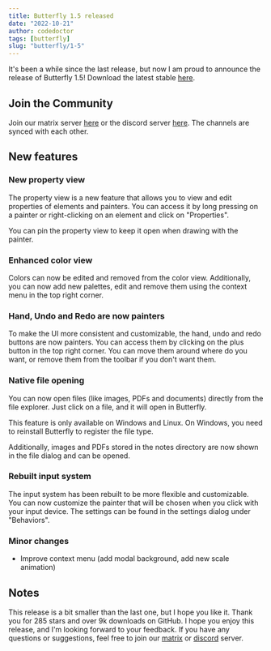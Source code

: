 ```yaml
---
title: Butterfly 1.5 released
date: "2022-10-21"
author: codedoctor
tags: [butterfly]
slug: "butterfly/1-5"
---
```


It's been a while since the last release, but now I am proud to announce the release of Butterfly 1.5!
Download the latest stable [here](https://github.com/LinwoodDev/Butterfly/releases/v1.5.0).

## Join the Community

Join our matrix server [here](https://linwood.dev/matrix) or the discord server [here](https://linwood.dev/discord).
The channels are synced with each other.

## New features

### New property view

The property view is a new feature that allows you to view and edit properties of elements and painters. You can access it by long pressing on a painter or right-clicking on an element and click on "Properties".

You can pin the property view to keep it open when drawing with the painter.

### Enhanced color view

Colors can now be edited and removed from the color view. Additionally, you can now add new palettes, edit and remove them using the context menu in the top right corner.

### Hand, Undo and Redo are now painters

To make the UI more consistent and customizable, the hand, undo and redo buttons are now painters. You can access them by clicking on the plus button in the top right corner. You can move them around where do you want, or remove them from the toolbar if you don't want them.

### Native file opening

You can now open files (like images, PDFs and documents) directly from the file explorer. Just click on a file, and it will open in Butterfly.

This feature is only available on Windows and Linux. On Windows, you need to reinstall Butterfly to register the file type.

Additionally, images and PDFs stored in the notes directory are now shown in the file dialog and can be opened.

### Rebuilt input system

The input system has been rebuilt to be more flexible and customizable. You can now customize the painter that will be chosen when you click with your input device. The settings can be found in the settings dialog under "Behaviors".

### Minor changes

- Improve context menu (add modal background, add new scale animation)

## Notes

This release is a bit smaller than the last one, but I hope you like it. Thank you for 285 stars and over 9k downloads on GitHub. I hope you enjoy this release, and I'm looking forward to your feedback. If you have any questions or suggestions, feel free to join our [matrix](https://linwood.dev/matrix) or [discord](https://linwood.dev/discord) server.
